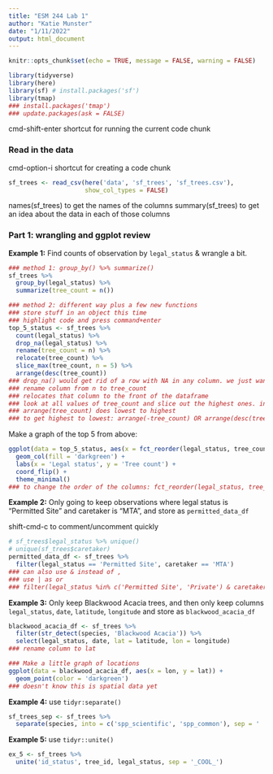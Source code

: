 ```yaml
---
title: "ESM 244 Lab 1"
author: "Katie Munster"
date: "1/11/2022"
output: html_document
---
```


```r
knitr::opts_chunk$set(echo = TRUE, message = FALSE, warning = FALSE)

library(tidyverse)
library(here)
library(sf) # install.packages('sf')
library(tmap)
### install.packages('tmap')
### update.packages(ask = FALSE)
```

cmd-shift-enter shortcut for running the current code chunk

### Read in the data

cmd-option-i shortcut for creating a code chunk

```r
sf_trees <- read_csv(here('data', 'sf_trees', 'sf_trees.csv'),
                     show_col_types = FALSE)
```

names(sf_trees) to get the names of the columns
summary(sf_trees) to get an idea about the data in each of those columns

### Part 1: wrangling and ggplot review

**Example 1:** Find counts of observation by `legal_status` & wrangle a bit.

```r
### method 1: group_by() %>% summarize()
sf_trees %>% 
  group_by(legal_status) %>% 
  summarize(tree_count = n())

### method 2: different way plus a few new functions
### store stuff in an object this time
### highlight code and press command+enter
top_5_status <- sf_trees %>% 
  count(legal_status) %>% 
  drop_na(legal_status) %>% 
  rename(tree_count = n) %>% 
  relocate(tree_count) %>% 
  slice_max(tree_count, n = 5) %>% 
  arrange(desc(tree_count))
### drop_na() would get rid of a row with NA in any column. we just want NA in legal_status column not for example na in a date column
### rename column from n to tree_count
### relocates that column to the front of the dataframe
### look at all values of tree_count and slice out the highest ones. in this case the top 5
### arrange(tree_count) does lowest to highest
### to get highest to lowest: arrange(-tree_count) OR arrange(desc(tree_count))
```

Make a graph of the top 5 from above:

```r
ggplot(data = top_5_status, aes(x = fct_reorder(legal_status, tree_count), y = tree_count)) +
  geom_col(fill = 'darkgreen') +
  labs(x = 'Legal status', y = 'Tree count') +
  coord_flip() +
  theme_minimal()
### to change the order of the columns: fct_reorder(legal_status, tree_count) to order the trees by tree_count. if wanted largest to smallest, then do -tree_count
```

**Example 2:** Only going to keep observations where legal status is "Permitted Site" and caretaker is "MTA", and store as `permitted_data_df`

shift-cmd-c to comment/uncomment quickly

```r
# sf_trees$legal_status %>% unique()
# unique(sf_trees$caretaker)
permitted_data_df <- sf_trees %>% 
  filter(legal_status == 'Permitted Site', caretaker == 'MTA')
### can also use & instead of ,
### use | as or
### filter(legal_status %in% c('Permitted Site', 'Private') & caretaker == 'MTA')
```

**Example 3:** Only keep Blackwood Acacia trees, and then only keep columns `legal_status`, `date`, `latitude`, `longitude` and store as `blackwood_acacia_df`

```r
blackwood_acacia_df <- sf_trees %>% 
  filter(str_detect(species, 'Blackwood Acacia')) %>% 
  select(legal_status, date, lat = latitude, lon = longitude)
### rename column to lat

### Make a little graph of locations
ggplot(data = blackwood_acacia_df, aes(x = lon, y = lat)) +
  geom_point(color = 'darkgreen')
### doesn't know this is spatial data yet
```

**Example 4:** use `tidyr:separate()`

```r
sf_trees_sep <- sf_trees %>% 
  separate(species, into = c('spp_scientific', 'spp_common'), sep = ' :: ')
```

**Example 5:** use `tidyr::unite()`

```r
ex_5 <- sf_trees %>% 
  unite('id_status', tree_id, legal_status, sep = '_COOL_')
```




